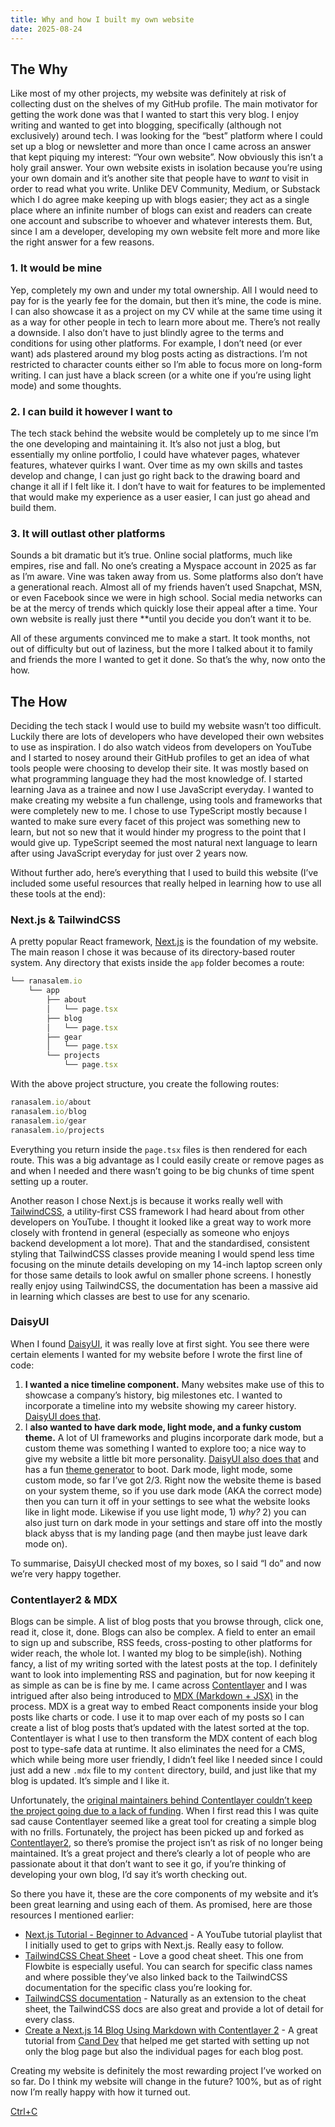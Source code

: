```yaml
---
title: Why and how I built my own website
date: 2025-08-24
---
```

## The Why

Like most of my other projects, my website was definitely at risk of collecting dust on the shelves of my GitHub profile. The main motivator for getting the work done was that I wanted to start this very blog. I enjoy writing and wanted to get into blogging, specifically (although not exclusively) around tech. I was looking for the “best” platform where I could set up a blog or newsletter and more than once I came across an answer that kept piquing my interest: “Your own website”. Now obviously this isn’t a holy grail answer. Your own website exists in isolation because you’re using your own domain and it’s another site that people have to *want* to visit in order to read what you write. Unlike DEV Community, Medium, or Substack which I do agree make keeping up with blogs easier; they act as a single place where an infinite number of blogs can exist and readers can create one account and subscribe to whoever and whatever interests them. But, since I am a developer, developing my own website felt more and more like the right answer for a few reasons.

### 1. It would be mine

Yep, completely my own and under my total ownership. All I would need to pay for is the yearly fee for the domain, but then it’s mine, the code is mine. I can also showcase it as a project on my CV while at the same time using it as a way for other people in tech to learn more about me. There’s not really a downside. I also don’t have to just blindly agree to the terms and conditions for using other platforms. For example, I don’t need (or ever want) ads plastered around my blog posts acting as distractions. I’m not restricted to character counts either so I’m able to focus  more on long-form writing. I can just have a black screen (or a white one if you’re using light mode) and some thoughts.

### 2. I can build it however I want to

The tech stack behind the website would be completely up to me since I’m the one developing and maintaining it. It’s also not just a blog, but essentially my online portfolio, I could have whatever pages, whatever features, whatever quirks I want. Over time as my own skills and tastes develop and change, I can just go right back to the drawing board and change it all if I felt like it. I don’t have to wait for features to be implemented that would make my experience as a user easier, I can just go ahead and build them.

### 3. It will outlast other platforms

Sounds a bit dramatic but it’s true. Online social platforms, much like empires, rise and fall. No one’s creating a Myspace account in 2025 as far as I’m aware. Vine was taken away from us. Some platforms also don’t have a generational reach. Almost all of my friends haven’t used Snapchat, MSN, or even Facebook since we were in high school. Social media networks can be at the mercy of trends which quickly lose their appeal after a time. Your own website is really just there **until you decide you don’t want it to be.

All of these arguments convinced me to make a start. It took months, not out of difficulty but out of laziness, but the more I talked about it to family and friends the more I wanted to get it done. So that’s the why, now onto the how.

## The How

Deciding the tech stack I would use to build my website wasn’t too difficult. Luckily there are lots of developers who have developed their own websites to use as inspiration. I do also watch videos from developers on YouTube and I started to nosey around their GitHub profiles to get an idea of what tools people were choosing to develop their site. It was mostly based on what programming language they had the most knowledge of. I started learning Java as a trainee and now I use JavaScript everyday. I wanted to make creating my website a fun challenge, using tools and frameworks that were completely new to me. I chose to use TypeScript mostly because I wanted to make sure every facet of this project was something new to learn, but not so new that it would hinder my progress to the point that I would give up. TypeScript seemed the most natural next language to learn after using JavaScript everyday for just over 2 years now. 

Without further ado, here’s everything that I used to build this website (I’ve included some useful resources that really helped in learning how to use all these tools at the end):

### Next.js & TailwindCSS

A pretty popular React framework, [Next.js](https://nextjs.org) is the foundation of my website. The main reason I chose it was because of its directory-based router system. Any directory that exists inside the `app` folder becomes a route:

```jsx
└── ranasalem.io
    └── app
        ├── about
        │   └── page.tsx
        ├── blog
        │   └── page.tsx
        ├── gear
        │   └── page.tsx
        └── projects
            └── page.tsx
```

With the above project structure, you create the following routes:

```jsx
ranasalem.io/about
ranasalem.io/blog
ranasalem.io/gear
ranasalem.io/projects
```

Everything you return inside the `page.tsx` files is then rendered for each route. This was a big advantage as I could easily create or remove pages as and when I needed and there wasn’t going to be big chunks of time spent setting up a router.

Another reason I chose Next.js is because it works really well with [TailwindCSS](https://tailwindcss.com), a utility-first CSS framework I had heard about from other developers on YouTube. I thought it looked like a great way to work more closely with frontend in general (especially as someone who enjoys backend development a lot more). That and the standardised, consistent styling that TailwindCSS classes provide meaning I would spend less time focusing on the minute details developing on my 14-inch laptop screen only for those same details to look awful on smaller phone screens. I honestly really enjoy using TailwindCSS, the documentation has been a massive aid in learning which classes are best to use for any scenario.

### DaisyUI

When I found [DaisyUI](https://daisyui.com), it was really love at first sight. You see there were certain elements I wanted for my website before I wrote the first line of code:

1. **I wanted a nice timeline component.** Many websites make use of this to showcase a company’s history, big milestones etc. I wanted to incorporate a timeline into my website showing my career history. [DaisyUI does that](https://daisyui.com/components/timeline/). 
2. I **also wanted to have dark mode, light mode, and a funky custom theme.** A lot of UI frameworks and plugins incorporate dark mode, but a custom theme was something I wanted to explore too; a nice way to give my website a little bit more personality. [DaisyUI also does that](https://daisyui.com/docs/themes/) and has a fun [theme generator](https://daisyui.com/theme-generator/#theme=eJxtlOtu4yAQhV8FWaq0KzUIhoth34bYuLHqmAgctbtV330xThMI_heY75y54Xw1sznb5k8zjW-npXltOjc5fwjdyRbXh8MWOJpgD5SQGHLvU3f6FX-_IILI72cIMkirfYbljNhnOjcvdl7uHNDIYUIkAiWwUiJXXPx4Nv7vHearKQaOoG0xAbbDVgk0SwnYKgLcKpWLgo14n6eQtxQUMcExI_t4nYWnLKAQ44BBFDLTdTnbtitLBSCqKNYUarbyZyr5SxY1CnMqc81sr4s302OJWzFEbDMt53SD6w5gE8U5KYlZUdQ4D-5RfnKncWEMsJT0GaxXrLfao4Kz2HdbjPQaGw7h4S6Te9siKhmGsvYbXE8nTZQkkcKa55oP4-dxfruzKvVJlUaKYw56h638eXqklALiAmtS-FvvnX-Uv5GaI8qiu6rIejrba4jLooDJT-3e9OM1xAc32W5J_gQLb895cBjt1KcIPIeO7rOUhPGfLd2gjO2ZHZ3v7UrTy2e66O1lOa3ndJrdGNY_FRJPvR3MdYpdDWYK9rW5eDtYH-K38n67-_4PjS9Oyg) to boot. Dark mode, light mode, some custom mode, so far I’ve got 2/3. Right now the website theme is based on your system theme, so if you use dark mode (AKA the correct mode) then you can turn it off in your settings to see what the website looks like in light mode. Likewise if you use light mode, 1) *why?* 2) you can also just turn on dark mode in your settings and stare off into the mostly black abyss that is my landing page (and then maybe just leave dark mode on).

To summarise, DaisyUI checked most of my boxes, so I said “I do” and now we’re very happy together.

### Contentlayer2 & MDX

Blogs can be simple. A list of blog posts that you browse through, click one, read it, close it, done. Blogs can also be complex. A field to enter an email to sign up and subscribe, RSS feeds, cross-posting to other platforms for wider reach, the whole lot. I wanted my blog to be simple(ish). Nothing fancy, a list of my writing sorted with the latest posts at the top. I definitely want to look into implementing RSS and pagination, but for now keeping it as simple as can be is fine by me. I came across [Contentlayer](https://contentlayer.dev) and I was intrigued after also being introduced to [MDX (Markdown + JSX)](https://www.mdxblog.io/blog/a-beginner's-guide-to-mdx) in the process. MDX is a great way to embed React components inside your blog posts like charts or code. I use it to map over each of my posts so I can create a list of blog posts that’s updated with the latest sorted at the top. Contentlayer is what I use to then transform the MDX content of each blog post to type-safe data at runtime. It also eliminates the need for a CMS, which while being more user friendly, I didn’t feel like I needed since I could just add a new `.mdx` file to my `content` directory, build, and just like that my blog is updated. It’s simple and I like it.

Unfortunately, the [original maintainers behind Contentlayer couldn’t keep the project going due to a lack of funding](https://github.com/contentlayerdev/contentlayer/issues/429). When I first read this I was quite sad cause Contentlayer seemed like a great tool for creating a simple blog with no frills. Fortunately, the project has been picked up and forked as [Contentlayer2](https://github.com/timlrx/contentlayer2), so there’s promise the project isn’t as risk of no longer being maintained. It’s a great project and there’s clearly a lot of people who are passionate about it that don’t want to see it go, if you’re thinking of developing your own blog, I’d say it’s worth checking out.

So there you have it, these are the core components of my website and it’s been great learning and using each of them. As promised, here are those resources I mentioned earlier:

- [Next.js Tutorial - Beginner to Advanced](https://youtube.com/playlist?list=PLC3y8-rFHvwjOKd6gdf4QtV1uYNiQnruI&si=yv071KCmecBg1fBQ) - A YouTube tutorial playlist that I initially used to get to grips with Next.js. Really easy to follow.
- [TailwindCSS Cheat Sheet](https://flowbite.com/tools/tailwind-cheat-sheet/) - Love a good cheat sheet. This one from Flowbite is especially useful. You can search for specific class names and where possible they’ve also linked back to the TailwindCSS documentation for the specific class you’re looking for.
- [TailwindCSS documentation](https://tailwindcss.com/docs/installation/using-vite) - Naturally as an extension to the cheat sheet, the TailwindCSS docs are also great and provide a lot of detail for every class.
- [Create a Next.js 14 Blog Using Markdown with Contentlayer 2](https://www.youtube.com/watch?v=ICOBQCvbtNc&list=LL&index=11) - A great tutorial from [Cand Dev](https://www.youtube.com/@CandDev) that helped me get started with setting up not only the blog page but also the individual pages for each blog post.

Creating my website is definitely the most rewarding project I’ve worked on so far. Do I think my website will change in the future? 100%, but as of right now I’m really happy with how it turned out.

[Ctrl+C](https://www.notion.so/Why-and-how-I-built-my-own-website-257781b381e88060a3e0e1597aca4fe7?pvs=21)

